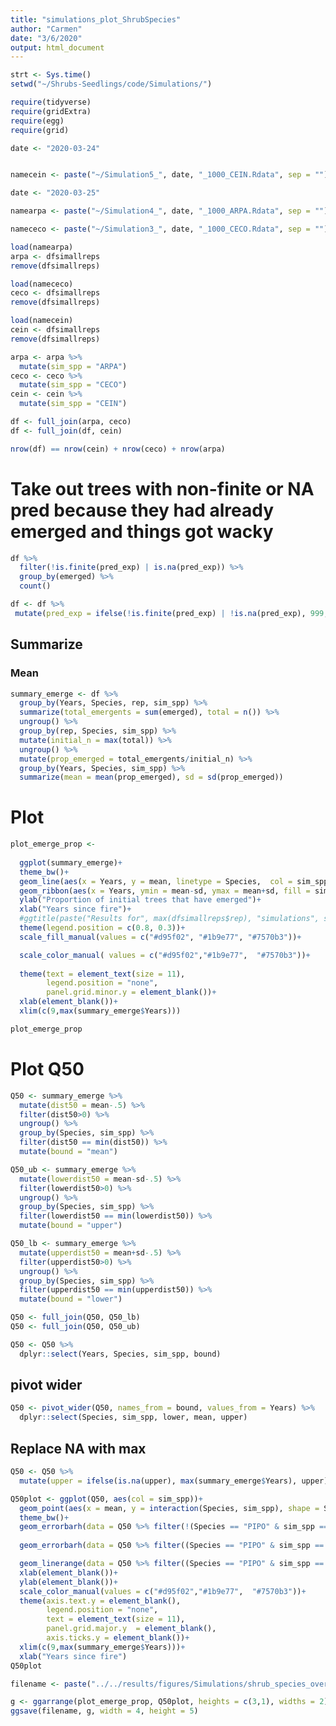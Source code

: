 ```yaml
---
title: "simulations_plot_ShrubSpecies"
author: "Carmen"
date: "3/6/2020"
output: html_document
---
```


```r
strt <- Sys.time()
setwd("~/Shrubs-Seedlings/code/Simulations/")
```

```r
require(tidyverse)
require(gridExtra)
require(egg)
require(grid)
```


```r
date <- "2020-03-24"


namecein <- paste("~/Simulation5_", date, "_1000_CEIN.Rdata", sep = "")

date <- "2020-03-25"

namearpa <- paste("~/Simulation4_", date, "_1000_ARPA.Rdata", sep = "")

namececo <- paste("~/Simulation3_", date, "_1000_CECO.Rdata", sep = "")

```

```r
load(namearpa)
arpa <- dfsimallreps
remove(dfsimallreps)

load(namececo)
ceco <- dfsimallreps
remove(dfsimallreps)

load(namecein)
cein <- dfsimallreps
remove(dfsimallreps)
```

```r
arpa <- arpa %>% 
  mutate(sim_spp = "ARPA")
ceco <- ceco %>% 
  mutate(sim_spp = "CECO")
cein <- cein %>% 
  mutate(sim_spp = "CEIN")
```

```r
df <- full_join(arpa, ceco)
df <- full_join(df, cein)
```

```r
nrow(df) == nrow(cein) + nrow(ceco) + nrow(arpa)
```

# Take out trees with non-finite or NA pred because they had already emerged and things got wacky
```r
df %>% 
  filter(!is.finite(pred_exp) | is.na(pred_exp)) %>% 
  group_by(emerged) %>% 
  count()
```

```r
df <- df %>% 
 mutate(pred_exp = ifelse(!is.finite(pred_exp) | !is.na(pred_exp), 999, pred_exp))
```


## Summarize

### Mean
```r
summary_emerge <- df %>% 
  group_by(Years, Species, rep, sim_spp) %>% 
  summarize(total_emergents = sum(emerged), total = n()) %>% 
  ungroup() %>% 
  group_by(rep, Species, sim_spp) %>% 
  mutate(initial_n = max(total)) %>% 
  ungroup() %>% 
  mutate(prop_emerged = total_emergents/initial_n) %>% 
  group_by(Years, Species, sim_spp) %>% 
  summarize(mean = mean(prop_emerged), sd = sd(prop_emerged))
```

# Plot
```r
plot_emerge_prop <- 
  
  ggplot(summary_emerge)+
  theme_bw()+
  geom_line(aes(x = Years, y = mean, linetype = Species,  col = sim_spp, group = interaction(Species, sim_spp)), size = 1)+
  geom_ribbon(aes(x = Years, ymin = mean-sd, ymax = mean+sd, fill = sim_spp, group = interaction(Species, sim_spp)), alpha = .3)+
  ylab("Proportion of initial trees that have emerged")+
  xlab("Years since fire")+
  #ggtitle(paste("Results for", max(dfsimallreps$rep), "simulations", sep = " "))+
  theme(legend.position = c(0.8, 0.3))+
  scale_fill_manual(values = c("#d95f02", "#1b9e77", "#7570b3"))+

  scale_color_manual( values = c("#d95f02","#1b9e77",  "#7570b3"))+
  
  theme(text = element_text(size = 11),
        legend.position = "none",
        panel.grid.minor.y = element_blank())+
  xlab(element_blank())+
  xlim(c(9,max(summary_emerge$Years)))

plot_emerge_prop
```

# Plot Q50 
```r
Q50 <- summary_emerge %>% 
  mutate(dist50 = mean-.5) %>% 
  filter(dist50>0) %>%
  ungroup() %>% 
  group_by(Species, sim_spp) %>% 
  filter(dist50 == min(dist50)) %>% 
  mutate(bound = "mean")

Q50_ub <- summary_emerge %>% 
  mutate(lowerdist50 = mean-sd-.5) %>% 
  filter(lowerdist50>0) %>%
  ungroup() %>% 
  group_by(Species, sim_spp) %>% 
  filter(lowerdist50 == min(lowerdist50)) %>% 
  mutate(bound = "upper")

Q50_lb <- summary_emerge %>% 
  mutate(upperdist50 = mean+sd-.5) %>% 
  filter(upperdist50>0) %>%
  ungroup() %>% 
  group_by(Species, sim_spp) %>% 
  filter(upperdist50 == min(upperdist50)) %>% 
  mutate(bound = "lower")

```

```r
Q50 <- full_join(Q50, Q50_lb) 
Q50 <- full_join(Q50, Q50_ub) 

Q50 <- Q50 %>% 
  dplyr::select(Years, Species, sim_spp, bound)
```

## pivot wider
```r
Q50 <- pivot_wider(Q50, names_from = bound, values_from = Years) %>% 
  dplyr::select(Species, sim_spp, lower, mean, upper)
```

## Replace NA with max
```r
Q50 <- Q50 %>% 
  mutate(upper = ifelse(is.na(upper), max(summary_emerge$Years), upper))
```


```r
Q50plot <- ggplot(Q50, aes(col = sim_spp))+
  geom_point(aes(x = mean, y = interaction(Species, sim_spp), shape = Species), size = 2.5)+
  theme_bw()+
  geom_errorbarh(data = Q50 %>% filter(!(Species == "PIPO" & sim_spp == "ARPA")), aes(y = interaction(Species, sim_spp), xmin = lower, xmax = upper), size = 1)+
  
  geom_errorbarh(data = Q50 %>% filter((Species == "PIPO" & sim_spp == "ARPA")), aes(y = interaction(Species, sim_spp), xmin = lower, xmax = upper), size = 1, height = 0)+

  geom_linerange(data = Q50 %>% filter((Species == "PIPO" & sim_spp == "ARPA")), aes(x = lower, ymin = 1.6, ymax= 2.45), size = 1)+
  xlab(element_blank())+
  ylab(element_blank())+
  scale_color_manual(values = c("#d95f02","#1b9e77",  "#7570b3"))+
  theme(axis.text.y = element_blank(),
        legend.position = "none", 
        text = element_text(size = 11),
        panel.grid.major.y  = element_blank(),
        axis.ticks.y = element_blank())+
  xlim(c(9,max(summary_emerge$Years)))+
  xlab("Years since fire")
Q50plot
```

```r
filename <- paste("../../results/figures/Simulations/shrub_species_overall_withQ50", Sys.Date(), ".jpeg", sep = "")

g <- ggarrange(plot_emerge_prop, Q50plot, heights = c(3,1), widths = 2)
ggsave(filename, g, width = 4, height = 5)
```

